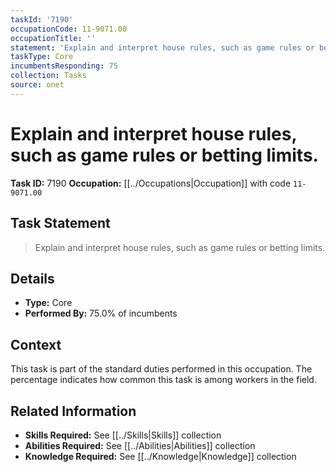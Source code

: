 ```yaml
---
taskId: '7190'
occupationCode: 11-9071.00
occupationTitle: ''
statement: 'Explain and interpret house rules, such as game rules or betting limits.'
taskType: Core
incumbentsResponding: 75
collection: Tasks
source: onet
---
```

# Explain and interpret house rules, such as game rules or betting limits.

**Task ID:** 7190
**Occupation:** [[../Occupations|Occupation]] with code `11-9071.00`

## Task Statement

> Explain and interpret house rules, such as game rules or betting limits.

## Details

- **Type:** Core
- **Performed By:** 75.0% of incumbents

## Context

This task is part of the standard duties performed in this occupation. The percentage indicates how common this task is among workers in the field.

## Related Information

- **Skills Required:** See [[../Skills|Skills]] collection
- **Abilities Required:** See [[../Abilities|Abilities]] collection
- **Knowledge Required:** See [[../Knowledge|Knowledge]] collection
